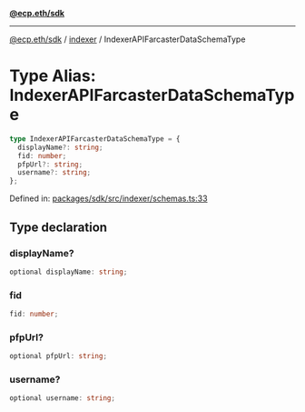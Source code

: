 [**@ecp.eth/sdk**](../../index.mdx)

***

[@ecp.eth/sdk](/sdk-reference/index.mdx) / [indexer](/sdk-reference/indexer/index.mdx) / IndexerAPIFarcasterDataSchemaType

# Type Alias: IndexerAPIFarcasterDataSchemaType

```ts
type IndexerAPIFarcasterDataSchemaType = {
  displayName?: string;
  fid: number;
  pfpUrl?: string;
  username?: string;
};
```

Defined in: [packages/sdk/src/indexer/schemas.ts:33](https://github.com/ecp-eth/comments-monorepo/blob/main/packages/sdk/src/indexer/schemas.ts#L33)

## Type declaration

### displayName?

```ts
optional displayName: string;
```

### fid

```ts
fid: number;
```

### pfpUrl?

```ts
optional pfpUrl: string;
```

### username?

```ts
optional username: string;
```
